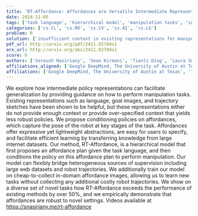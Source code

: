 ```yaml
---
title: 'RT-Affordance: Affordances are Versatile Intermediate Representations for Robot Manipulation'
date: 2024-11-05
tags: ['task language', 'hierarchical model', 'manipulation tasks', 'intermediate policy representations', 'affordance images', 'affordances', 'robot manipulation', 'supervision sources', 'knowledge transfer']
categories: ['cs.CL', 'cs.RO', 'cs.CV', 'cs.AI', 'cs.LG']
problem: R
solution: ['insufficient context in existing representations for manipulation tasks']
pdf_url: http://arxiv.org/pdf/2411.02704v1
arx_url: http://arxiv.org/abs/2411.02704v1
score: 6
authors: ['Soroush Nasiriany', 'Sean Kirmani', 'Tianli Ding', 'Laura Smith', 'Yuke Zhu', 'Danny Driess', 'Dorsa Sadigh', 'Ted Xiao']
affiliations_aligned: ['Google DeepMind, The University of Austin at Texas', 'Google DeepMind, The University of Austin at Texas', 'Google DeepMind, The University of Austin at Texas', 'Google DeepMind, The University of Austin at Texas', 'The University of Austin at Texas', 'Google DeepMind, The University of Austin at Texas', 'Google DeepMind, The University of Austin at Texas', 'Google DeepMind, The University of Austin at Texas']
affiliations: ['Google DeepMind, The University of Austin at Texas', 'The University of Austin at Texas']
---
```



We explore how intermediate policy representations can facilitate generalization by providing guidance on how to perform manipulation tasks. Existing representations such as language, goal images, and trajectory sketches have been shown to be helpful, but these representations either do not provide enough context or provide over-specified context that yields less robust policies. We propose conditioning policies on affordances, which capture the pose of the robot at key stages of the task. Affordances offer expressive yet lightweight abstractions, are easy for users to specify, and facilitate efficient learning by transferring knowledge from large internet datasets. Our method, RT-Affordance, is a hierarchical model that first proposes an affordance plan given the task language, and then conditions the policy on this affordance plan to perform manipulation. Our model can flexibly bridge heterogeneous sources of supervision including large web datasets and robot trajectories. We additionally train our model on cheap-to-collect in-domain affordance images, allowing us to learn new tasks without collecting any additional costly robot trajectories. We show on a diverse set of novel tasks how RT-Affordance exceeds the performance of existing methods by over 50%, and we empirically demonstrate that affordances are robust to novel settings. Videos available at https://snasiriany.me/rt-affordance